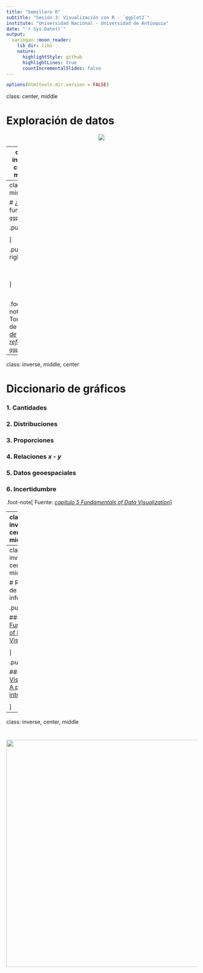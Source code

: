 ```yaml
---
title: "Semillero R"
subtitle: "Sesión 3: Visualización con R - `ggplot2`"
institute: "Universidad Nacional - Universidad de Antioquia"
date: "`r Sys.Date()`"
output:
  xaringan::moon_reader:
    lib_dir: libs
    nature:
      highlightStyle: github
      highlightLines: true
      countIncrementalSlides: false
---
```


```r
options(htmltools.dir.version = FALSE)
```

class: center, middle

# Exploración de datos

<center>
<img src = "https://es.r4ds.hadley.nz/diagrams_w_text_as_path/es/data-science-explore.svg" />
</center>

---
class: inverse, center, middle

# `ggplot2` 

<center>
<img src="https://ggplot2.tidyverse.org/logo.png"; height= 320/>
</center>

### [La gramática de gráficos en capas (artículo Hadley Wickham)](http://vita.had.co.nz/papers/layered-grammar.pdf)

### [Capítulo 3 R for Data Science - Visualización de datos](https://es.r4ds.hadley.nz/visualizaci%C3%B3n-de-datos.html)

---
class: middle

# ¿Cómo funciona `ggplot2`?

.pull-left[

<center>
<img src="img/ggplot2_1.PNG"/>
</center>


]

.pull-right[

<br>
<br>
<center>
<img src="img/ggplot2_2.PNG"/>
</center>

]

<br>

.foot-note[
Tomado de [*hoja de referencia `ggplot2`*](https://www.rstudio.com/wp-content/uploads/2016/12/ggplot2-cheatsheet-2.1-Spanish.pdf)
]

---
class: inverse,  middle, center

# Diccionario de gráficos

### 1. Cantidades

### 2. Distribuciones

### 3. Proporciones

### 4. Relaciones *x - y*

### 5. Datos geoespaciales

### 6. Incertidumbre

.foot-note[
Fuente: [*capítulo 5 Fundamentals of Data Visualization*](https://clauswilke.com/dataviz/directory-of-visualizations.html)
]

---
class: inverse, center, middle

# `ggplot2` + `plotly`

.pull-left[

<center>
<img src="https://ggplot2.tidyverse.org/logo.png" ; height= 200/>
</center>

<center>
<img src="https://upload.wikimedia.org/wikipedia/commons/3/37/Plotly-logo-01-square.png" ; width= 900/>
</center>

]

.pull-right[

<br>
<br>
<br>
## [`ggplotly()`](https://plotly.com/ggplot2/)



]

---
class: inverse, center, middle

# Recursos de información

.pull-left[


### [Fundamentals of Data Visualization](https://clauswilke.com/dataviz/)

<center>
<img src="https://clauswilke.com/dataviz/cover.png"; height= 300/>
</center>

]

.pull-right[

### [Data Visualization: A practical introduction](https://socviz.co/index.html)

<center>
<img src="https://socviz.co/assets/dv-cover-pupress.jpg"; height= 300/>
</center>


]

---
class: inverse, center, middle

# 

<center>
<img src = "img/gracias.gif" width = 600 />
</center>


